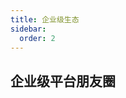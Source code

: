 ```yaml
---
title: 企业级生态
sidebar:
  order: 2
---
```



## 企业级平台朋友圈

<CardGrid>
  <LinkCard
    title="Mybatis-Mate"
    description="MyBatis-Plus 企业级模块，支持分库分表、数据审计、字段加密、数据绑定、数据权限、表结构自动生成 SQL 维护等高级特性。"
    href="/resources/mybatis-mate"
  />
  <LinkCard
    title="AiZuDa"
    description="组件化低代码开发平台，每个人都是架构师。"
    href="https://aizuda.com?from=mp"
    target="_blank"
  />
  <LinkCard
    title="Guns"
    description="Guns是一个现代化的Java应用开发框架，支持插件化架构，可以自由组合细粒度模块依赖，实现不同功能的组合和剔除。"
    href="/resources/guns"
  />
  <LinkCard
    title="PIG"
    description="一个可支持企业各业务系统或产品快速开发实现的微服务应用数字化融合平台，为企业服务化中台整合、数字化转型提供强力支撑。"
    href="/resources/pig"
  />
  <LinkCard
    title="Snowy"
    description="Snowy是国内首个国密前后分离快速开发平台，集成国密加解密插件，实现国产化机型、中间件、数据库适配，是您的不二之选。"
    href="/resources/snowy"
  />
</CardGrid>
